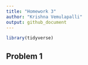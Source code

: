 ```yaml
---
title: "Homework 3"
author: "Krishna Vemulapalli"
output: github_document
---
```


```r
library(tidyverse)
```

## Problem 1
